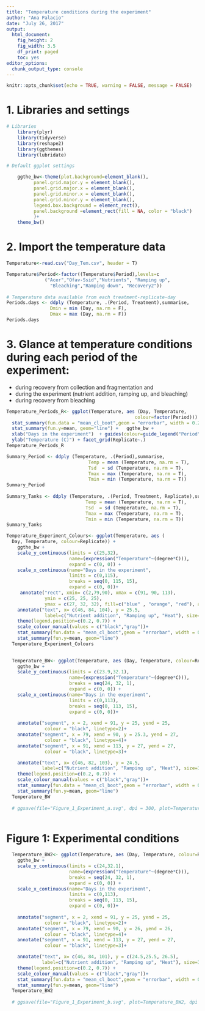 ```yaml
---
title: "Temperature conditions during the experiment"
author: "Ana Palacio"
date: "July 26, 2017"
output:
  html_document:
    fig_height: 2
    fig_width: 3.5
    df_print: paged
    toc: yes
editor_options:
  chunk_output_type: console
---
```



```r
knitr::opts_chunk$set(echo = TRUE, warning = FALSE, message = FALSE)
```


# 1. Libraries and settings

```r
# Libraries
    library(plyr)
    library(tidyverse)
    library(reshape2)
    library(ggthemes)
    library(lubridate)

# Default ggplot settings

    ggthe_bw<-theme(plot.background=element_blank(),
          panel.grid.major.y = element_blank(),
          panel.grid.major.x = element_blank(),
          panel.grid.minor.x = element_blank(),
          panel.grid.minor.y = element_blank(),
          legend.box.background = element_rect(),
          panel.background =element_rect(fill = NA, color = "black")
          )+
    theme_bw()
```

# 2. Import the temperature data

```r
Temperature<-read.csv("Day_Tem.csv", header = T)

Temperature$Period<-factor((Temperature$Period),levels=c
              ("Acer","Ofav-Ssid","Nutrients", "Ramping up",
                "Bleaching","Ramping down", "Recovery2"))
  
# Temperature data available from each treatment-replicate-day
Periods.days <- ddply (Temperature, .(Period, Treatment),summarise,
                Dmin = min (Day, na.rm = F), 
                Dmax = max (Day, na.rm = F))
Periods.days
```

# 3. Glance at temperature conditions during each period of the experiment:
* during recovery from collection and fragmentation and 
* during the experiment (nutrient addition, ramping up, and bleaching)
* during recovery from bleaching

```r
Temperature_Periods_R<- ggplot(Temperature, aes (Day, Temperature, 
                                               colour=factor(Period))) +
  stat_summary(fun.data = "mean_cl_boot",geom = "errorbar", width = 0.2 )+
  stat_summary(fun.y=mean, geom="line") +   ggthe_bw +
  xlab("Days in the experiment")  + guides(colour=guide_legend("Period")) +
  ylab("Temperature (C)") + facet_grid(Replicate~.) 
Temperature_Periods_R

Summary_Period <- ddply (Temperature, .(Period),summarise, 
                              Temp = mean (Temperature, na.rm = T),
                              Tsd  = sd (Temperature, na.rm = T), 
                              Tmax = max (Temperature, na.rm = T),
                              Tmin = min (Temperature, na.rm = T))
Summary_Period
  
Summary_Tanks <- ddply (Temperature, .(Period, Treatment, Replicate),summarise, 
                             Temp = mean (Temperature, na.rm = T),
                             Tsd  = sd (Temperature, na.rm = T), 
                             Tmax = max (Temperature, na.rm = T),
                             Tmin = min (Temperature, na.rm = T))
Summary_Tanks
```


```r
Temperature_Experiment_Colours<- ggplot(Temperature, aes (
  Day, Temperature, colour=Replicate)) +
    ggthe_bw +
    scale_y_continuous(limits = c(25,32),
                       name=(expression("Temperature"~(degree*C))),
                       expand = c(0, 0)) +
    scale_x_continuous(name="Days in the experiment",
                       limits = c(0,115),
                       breaks = seq(0, 115, 15),  
                       expand = c(0, 0))+
     annotate("rect", xmin= c(2,79,90), xmax = c(91, 90, 113),
              ymin = c(25, 25, 25), 
              ymax = c(27, 32, 32), fill=c("blue" , "orange", "red"), alpha = .1)+
    annotate("text", x= c(46, 84, 104), y = 25.5, 
              label=c("Nutrient addition", "Ramping up", "Heat"), size=3) +
    theme(legend.position=c(0.2, 0.7)) +
    scale_colour_manual(values = c("black","gray"))+
    stat_summary(fun.data = "mean_cl_boot",geom = "errorbar", width = 0.2 )+
    stat_summary(fun.y=mean, geom="line") 
  Temperature_Experiment_Colours
  
```

```r
  
  Temperature_BW<- ggplot(Temperature, aes (Day, Temperature, colour=Replicate)) +
    ggthe_bw +
    scale_y_continuous(limits = c(23.9,32.1),
                       name=(expression("Temperature"~(degree*C))),
                       breaks = seq(24, 32, 1),  
                       expand = c(0, 0)) +
    scale_x_continuous(name="Days in the experiment",
                       limits = c(0,113),
                       breaks = seq(0, 113, 15),  
                       expand = c(0, 0))+
  
    annotate("segment", x = 2, xend = 91, y = 25, yend = 25,
              colour = "black", linetype=2)+
    annotate("segment", x = 79, xend = 90, y = 25.3, yend = 27,
              colour = "black", linetype=4)+
    annotate("segment", x = 91, xend = 113, y = 27, yend = 27,
              colour = "black", linetype=3)+

    annotate("text", x= c(46, 82, 103), y = 24.5, 
             label=c("Nutrient addition", "Ramping up", "Heat"), size=3) +
    theme(legend.position=c(0.2, 0.7)) +
    scale_colour_manual(values = c("black","gray"))+
    stat_summary(fun.data = "mean_cl_boot",geom = "errorbar", width = 0.2 )+
    stat_summary(fun.y=mean, geom="line") 
  Temperature_BW
  
  # ggsave(file="Figure_1_Experiment_a.svg", dpi = 300, plot=Temperature_BW, width=3.5, height=2)
  
```

# Figure 1: Experimental conditions

```r
  
  Temperature_BW2<- ggplot(Temperature, aes (Day, Temperature, colour=Replicate)) +
    ggthe_bw +
    scale_y_continuous(limits = c(24,32.1),
                       name=(expression("Temperature"~(degree*C))),
                       breaks = seq(24, 32, 1),  
                       expand = c(0, 0)) +
    scale_x_continuous(name="Days in the experiment",
                       limits = c(0,113),
                       breaks = seq(0, 113, 15),  
                       expand = c(0, 0))+
  
    annotate("segment", x = 2, xend = 91, y = 25, yend = 25,
              colour = "black", linetype=2)+
    annotate("segment", x = 79, xend = 90, y = 26, yend = 26,
              colour = "black", linetype=4)+
    annotate("segment", x = 91, xend = 113, y = 27, yend = 27,
              colour = "black", linetype=3)+

    annotate("text", x= c(46, 84, 101), y = c(24.5,25.5, 26.5), 
             label=c("Nutrient addition", "Ramping up", "Heat"), size=3) +
    theme(legend.position=c(0.2, 0.7)) +
    scale_colour_manual(values = c("black","gray"))+
    stat_summary(fun.data = "mean_cl_boot",geom = "errorbar", width = 0.2 )+
    stat_summary(fun.y=mean, geom="line") 
  Temperature_BW2
  
  # ggsave(file="Figure_1_Experiment_b.svg", plot=Temperature_BW2, dpi = 300, width=3.5, height=2)
  
```


